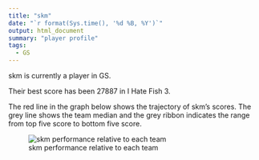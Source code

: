 ```yaml
---
title: "skm"
date: "`r format(Sys.time(), '%d %B, %Y')`"
output: html_document
summary: "player profile"
tags:
  - GS
---
```


skm is currently a player in GS.

Their best score has been 27887 in I Hate Fish 3.

The red line in the graph below shows the trajectory of skm's scores. The grey line shows the team median and the grey ribbon indicates the range from top five score to bottom five score.

![skm performance relative to each team](skm.jpg)
